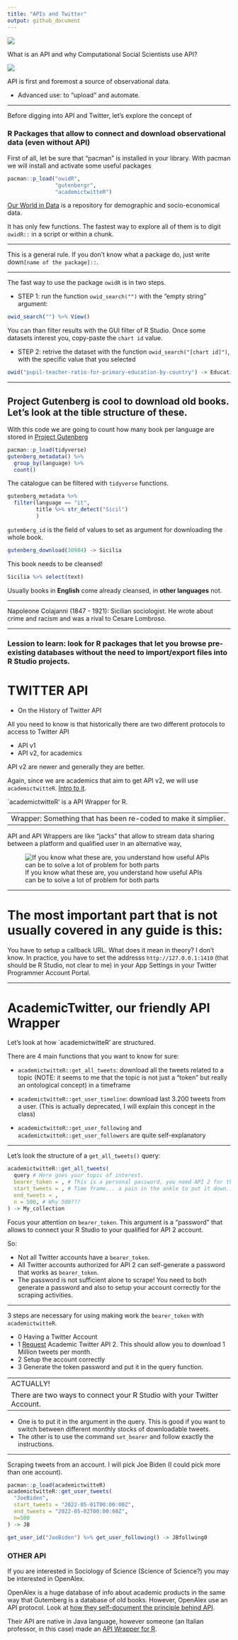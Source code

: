 ```yaml
---
title: "APIs and Twitter"
output: github_document
---
```


![](API0.png)

What is an API and why Computational Social Scientists use API?

![](API1.png)

API is first and foremost a source of observational data.

- Advanced use: to "upload" and automate.

---

Before digging into API and Twitter, let's explore the concept of

### R Packages that allow to connect and download observational data (even without API)

First of all, let be sure that "pacman" is installed in your library.
With pacman we will install and activate some useful packages

```r
pacman::p_load("owidR",
               "gutenbergr",
               "academictwitteR")
```

[Our World in Data](https://ourworldindata.org/) is a repository for demographic and socio-economical data.

It has only few functions. The fastest way to explore all of them is to digit `owidR::` in a script or within a chunk.

---

This is a general rule. If you don't know what a package do, just write down`[name of the package]::`.

---

The fast way to use the package `owidR` is in two steps.

- STEP 1: run the function `owid_search("")` with the "empty string" argument:
```r
owid_search("") %>% View()
```

You can than filter results with the GUI filter of R Studio.
Once some datasets interest you, copy-paste the `chart id` value.

- STEP 2: retrive the dataset with the function `owid_search("[chart id]")`, with the specific value that you selected 


```r
owid("pupil-teacher-ratio-for-primary-education-by-country") -> Education
```

---

## Project Gutenberg is cool to download old books. Let's look at the tible structure of these.


With this code we are going to count how many book per language are stored in [Project Gutenberg](https://www.gutenberg.org/)

```r
pacman::p_load(tidyverse)
gutenberg_metadata() %>%
  group_by(language) %>%
  count()
```

The catalogue can be filtered with `tidyverse` functions.

```r
gutenberg_metadata %>%
  filter(language == "it",
         title %>% str_detect("Sicil")
         )
```

`gutemberg_id` is the field of values to set as argument for downloading the whole book.

```r
gutenberg_download(30984) -> Sicilia
```

This book needs to be cleansed!

```r
Sicilia %>% select(text)
```

Usually books in **English** come already cleansed, in **other languages** not.

---

Napoleone Colajanni (1847 - 1921): Sicilian sociologist.
He wrote about crime and racism and was a rival to Cesare Lombroso.

---

### Lession to learn: look for R packages that let you browse pre-existing databases without the need to import/export files into R Studio projects.

# TWITTER API

- On the History of Twitter API

All you need to know is that historically there are two different protocols to access to Twitter API

- API v1
- API v2, for academics

API v2 are newer and generally they are better. 

Again, since we are academics that aim to get API v2, we will use `academictwitteR`. [Intro to it](https://cran.r-project.org/web/packages/academictwitteR/vignettes/academictwitteR-intro.html).

`academictwitteR' is a API Wrapper for R.

---
Wrapper: Something that has been re-coded to make it simplier.
---

API and API Wrappers are like "jacks" that allow to stream data sharing between a platform and qualified user in an alternative way,

![If you know what these are, you understand how useful APIs can be to solve a lot of problem for both parts](powerlines.jpg)

---

# The most important part that is not usually covered in any guide is this:

You have to setup a callback URL. What does it mean in theory? I don't know. In practice, you have to set the addresss `http://127.0.0.1:1410` (that should be R Studio, not clear to me) in your App Settings in your Twitter Programmer Account Portal.

---

# AcademicTwitter, our friendly API Wrapper

Let's look at how `academictwitteR' are structured.

There are 4 main functions that you want to know for sure:

- `academictwitteR::get_all_tweets`: download all the tweets related to a topic (NOTE: it seems to me that the topic is not just a "token" but really an ontological concept) in a timeframe

- `academictwitteR::get_user_timeline`: download last 3.200 tweets from a user. (This is actually deprecated, I will explain this concept in the class)

- `academictwitteR::get_user_following` and `academictwitteR::get_user_followers` are quite self-explanatory

---

Let's look the structure of a `get_all_tweets()` query:

```r
academictwitteR::get_all_tweets(
  query # Here goes your topic of interest. 
  bearer_token = , # This is a personal password, you need API 2 for this
  start_tweets = , # Time frame... a pain in the ankle to put it down...
  end_tweets = ,
  n = 500, # Why 500???
) -> My_collection

```

Focus your attention on `bearer_token`. This argument is a "password" that allows to connect your R Studio to your qualified for API 2 account.

So:

- Not all Twitter accounts have a `bearer_token`.
- All Twitter accounts authorized for API 2 can self-generate a password that works as `bearer_token`.
- The password is not sufficient alone to scrape! You need to both generate a password and also to setup your account correctly for the scraping activities.

---

3 steps are necessary for using making work the `bearer_token` with `academictwitteR`.

- 0 Having a Twitter Account
- 1 [Request](https://developer.twitter.com/en/portal/petition/essential/basic-info) Academic Twitter API 2. This should allow you to download 1 Million tweets per month.
- 2 Setup the account correctly
- 3 Generate the token password and put it in the query function.

---
ACTUALLY!
There are two ways to connect your R Studio with your Twitter Account. 
---

- One is to put it in the argument in the query. This is good if you want to switch between different monthly stocks of downloadable tweets.
- The other is to use the command `set_bearer` and follow exactly the instructions.

---

Scraping tweets from an account. I will pick Joe Biden (I could pick more than one account).

```r
pacman::p_load(academictwitteR)
academictwitteR::get_user_tweets(
  "JoeBiden",
  start_tweets = "2022-05-01T00:00:00Z",
  end_tweets = "2022-05-02T00:00:00Z",
  n=500
) -> JB
```

```r
get_user_id("JoeBiden") %>% get_user_following() -> JBfollwing0
```
### OTHER API

If you are interested in Sociology of Science (Science of Science?) you may be interested in OpenAlex.

OpenAlex is a huge database of info about academic products in the same way that Gutemberg is a database of old books. However, OpenAlex use an API protocol. Look at [how they self-document the principle behind API](https://docs.openalex.org/api).

Their API are native in Java language, however someone (an Italian professor, in this case) made an [API Wrapper for R](https://github.com/massimoaria/openalexR).